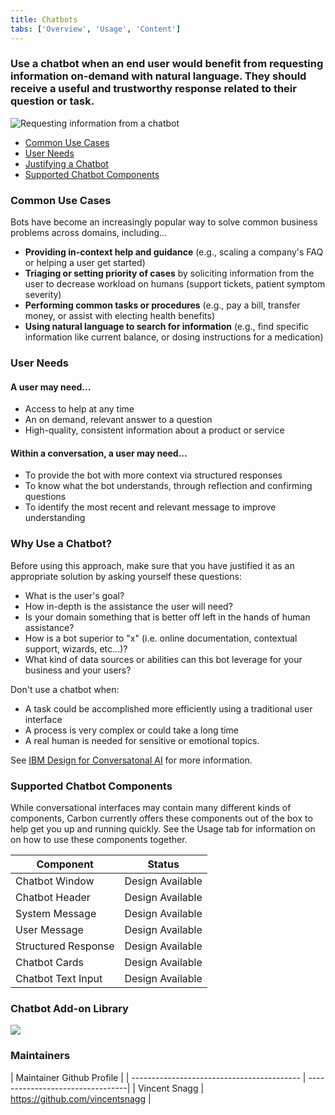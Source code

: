```yaml
---
title: Chatbots
tabs: ['Overview', 'Usage', 'Content']
---
```


### Use a chatbot when an end user would benefit from requesting information on-demand with natural language. They should receive a useful and trustworthy response related to their question or task. 

<ImageComponent cols="8" caption="Shown in Gray 10 Theme">

![Requesting information from a chatbot](images/chatbot-0.png) 

</ImageComponent>

<AnchorLinks>

- [Common Use Cases](#common-use-cases)
- [User Needs](#user-needs)
- [Justifying a Chatbot](#justifying-using-a-chatbot)
- [Supported Chatbot Components](#supported-chatbot-components)

</AnchorLinks>

### Common Use Cases

Bots have become an increasingly popular way to solve common business problems across domains, including...

- **Providing in-context help and guidance** (e.g., scaling a company's FAQ or helping a user get started)
- **Triaging or setting priority of cases** by soliciting information from the user to decrease workload on humans (support tickets, patient symptom severity)
- **Performing common tasks or procedures** (e.g., pay a bill, transfer money, or assist with electing health benefits)
- **Using natural language to search for information** (e.g., find specific information like current balance, or dosing instructions for a medication)

### User Needs

#### A user may need...

- Access to help at any time
- An on demand, relevant answer to a question
- High-quality, consistent information about a product or service

#### Within a conversation, a user may need...

- To provide the bot with more context via structured responses
- To know what the bot understands, through reflection and confirming questions
- To identify the most recent and relevant message to improve understanding

### Why Use a Chatbot?

Before using this approach, make sure that you have justified it as an appropriate solution by asking yourself these questions:

- What is the user's goal?
- How in-depth is the assistance the user will need?
- Is your domain something that is better off left in the hands of human assistance? 
- How is a bot superior to "x" (i.e. online documentation, contextual support, wizards, etc...)? 
- What kind of data sources or abilities can this bot leverage for your business and your users?

Don't use a chatbot when:
- A task could be accomplished more efficiently using a traditional user interface
- A process is very complex or could take a long time
- A real human is needed for sensitive or emotional topics.

See [IBM Design for Conversatonal AI](https://www.ibm.com/design/ai/conversation) for more information.

### Supported Chatbot Components

While conversational interfaces may contain many different kinds of components, Carbon currently offers these components out of the box to help get you up and running quickly. See the Usage tab for information on on how to use these components together.

| Component                                  | Status                 | 
| ------------------------------------------ | -----------------------|
| Chatbot Window                             | Design Available       |
| Chatbot Header                             | Design Available       |
| System Message                             | Design Available       |
| User Message                               | Design Available       |
| Structured Response                        | Design Available       |
| Chatbot Cards                              | Design Available       |
| Chatbot Text Input                         | Design Available       |

### Chatbot Add-on Library


<Row className="tile--resource--no-margin tile--group">
<Column offsetLg="4" colLg="4" colMd="4" noGutterSm>
  <ClickableTile
    title="Chatbot Add-on Library"
    href="sketch://#[@TODO - UPDATE]"
    type="resource">

![](/images/sketch-icon.png)

  </ClickableTile>
</Column>
</Row>

### Maintainers

| Maintainer                                   Github Profile                   | 
| ------------------------------------------ | ---------------------------------|
| Vincent Snagg                              | https://github.com/vincentsnagg  |




